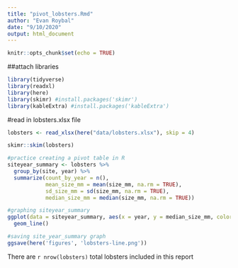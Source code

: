 ```yaml
---
title: "pivot_lobsters.Rmd"
author: "Evan Roybal"
date: "9/10/2020"
output: html_document
---
```


```r
knitr::opts_chunk$set(echo = TRUE)
```
##attach libraries
```r
library(tidyverse)
library(readxl)
library(here)
library(skimr) #install.packages('skimr')
library(kableExtra) #install.packages('kableExtra')
```
#read in lobsters.xlsx file
```r
lobsters <- read_xlsx(here("data/lobsters.xlsx"), skip = 4)

skimr::skim(lobsters)

#practice creating a pivot table in R
siteyear_summary <- lobsters %>%
  group_by(site, year) %>%
  summarize(count_by_year = n(),
            mean_size_mm = mean(size_mm, na.rm = TRUE),
            sd_size_mm = sd(size_mm, na.rm = TRUE),
            median_size_mm = median(size_mm, na.rm = TRUE))

#graphing siteyear_summary
ggplot(data = siteyear_summary, aes(x = year, y = median_size_mm, color = site)) +
  geom_line()

#saving site_year_summary graph
ggsave(here('figures', 'lobsters-line.png'))
```

There are `r nrow(lobsters)` total lobsters included in this report
